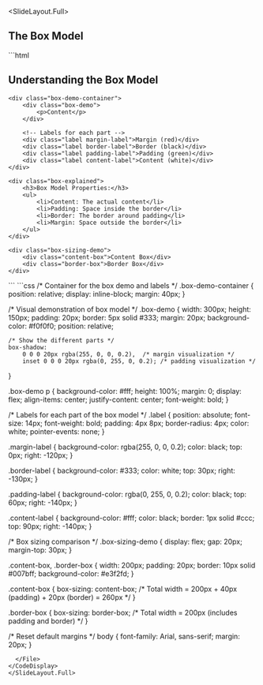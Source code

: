 
<SlideLayout.Full>
## The Box Model

<CodeDisplay >
  <File name="index.html">
```html
<!DOCTYPE html>
<html>
<head>
    <title>CSS Box Model</title>
</head>
<body>
    <h2>Understanding the Box Model</h2>
    
    <div class="box-demo-container">
        <div class="box-demo">
            <p>Content</p>
        </div>
        
        <!-- Labels for each part -->
        <div class="label margin-label">Margin (red)</div>
        <div class="label border-label">Border (black)</div>
        <div class="label padding-label">Padding (green)</div>
        <div class="label content-label">Content (white)</div>
    </div>
    
    <div class="box-explained">
        <h3>Box Model Properties:</h3>
        <ul>
            <li>Content: The actual content</li>
            <li>Padding: Space inside the border</li>
            <li>Border: The border around padding</li>
            <li>Margin: Space outside the border</li>
        </ul>
    </div>
    
    <div class="box-sizing-demo">
        <div class="content-box">Content Box</div>
        <div class="border-box">Border Box</div>
    </div>
</body>
</html>
```
  </File>
  <File name="index.css">
```css
/* Container for the box demo and labels */
.box-demo-container {
    position: relative;
    display: inline-block;
    margin: 40px;
}

/* Visual demonstration of box model */
.box-demo {
    width: 300px;
    height: 150px;
    padding: 20px;
    border: 5px solid #333;
    margin: 20px;
    background-color: #f0f0f0;
    position: relative;
    
    /* Show the different parts */
    box-shadow: 
        0 0 0 20px rgba(255, 0, 0, 0.2),  /* margin visualization */
        inset 0 0 0 20px rgba(0, 255, 0, 0.2); /* padding visualization */
}

.box-demo p {
    background-color: #fff;
    height: 100%;
    margin: 0;
    display: flex;
    align-items: center;
    justify-content: center;
    font-weight: bold;
}

/* Labels for each part of the box model */
.label {
    position: absolute;
    font-size: 14px;
    font-weight: bold;
    padding: 4px 8px;
    border-radius: 4px;
    color: white;
    pointer-events: none;
}

.margin-label {
    background-color: rgba(255, 0, 0, 0.2);
    color: black;
    top: 0px;
    right: -120px;
}

.border-label {
    background-color: #333;
    color: white;
    top: 30px;
    right: -130px;
}

.padding-label {
    background-color: rgba(0, 255, 0, 0.2);
    color: black;
    top: 60px;
    right: -140px;
}

.content-label {
    background-color: #fff;
    color: black;
    border: 1px solid #ccc;
    top: 90px;
    right: -140px;
}

/* Box sizing comparison */
.box-sizing-demo {
    display: flex;
    gap: 20px;
    margin-top: 30px;
}

.content-box, .border-box {
    width: 200px;
    padding: 20px;
    border: 10px solid #007bff;
    background-color: #e3f2fd;
}

.content-box {
    box-sizing: content-box;
    /* Total width = 200px + 40px (padding) + 20px (border) = 260px */
}

.border-box {
    box-sizing: border-box;
    /* Total width = 200px (includes padding and border) */
}

/* Reset default margins */
body {
    font-family: Arial, sans-serif;
    margin: 20px;
}
```
  </File>
</CodeDisplay>
</SlideLayout.Full>
